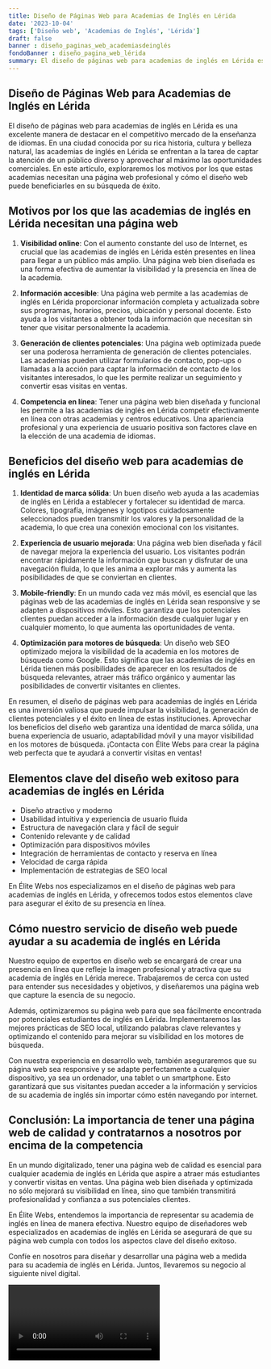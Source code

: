 ```yaml
---
title: Diseño de Páginas Web para Academias de Inglés en Lérida
date: '2023-10-04'
tags: ['Diseño web', 'Academias de Inglés', 'Lérida']
draft: false
banner : diseño_paginas_web_academiasdeinglés
fondoBanner : diseño_pagina_web_lérida
summary: El diseño de páginas web para academias de inglés en Lérida es una excelente manera de destacar en el competitivo mercado de la enseñanza de idiomas. En una ciudad conocida por su rica historia, cultura y belleza natural, las academias de inglés en Lérida se enfrentan a la tarea de captar la atención de un público diverso y aprovechar al máximo las oportunidades comerciales. En este artículo, exploraremos los motivos por los que estas academias necesitan una página web profesional y cómo el diseño web puede beneficiarles en su búsqueda de éxito.
---
```


## Diseño de Páginas Web para Academias de Inglés en Lérida

El diseño de páginas web para academias de inglés en Lérida es una excelente manera de destacar en el competitivo mercado de la enseñanza de idiomas. En una ciudad conocida por su rica historia, cultura y belleza natural, las academias de inglés en Lérida se enfrentan a la tarea de captar la atención de un público diverso y aprovechar al máximo las oportunidades comerciales. En este artículo, exploraremos los motivos por los que estas academias necesitan una página web profesional y cómo el diseño web puede beneficiarles en su búsqueda de éxito.

## Motivos por los que las academias de inglés en Lérida necesitan una página web

1. **Visibilidad online**: Con el aumento constante del uso de Internet, es crucial que las academias de inglés en Lérida estén presentes en línea para llegar a un público más amplio. Una página web bien diseñada es una forma efectiva de aumentar la visibilidad y la presencia en línea de la academia.

2. **Información accesible**: Una página web permite a las academias de inglés en Lérida proporcionar información completa y actualizada sobre sus programas, horarios, precios, ubicación y personal docente. Esto ayuda a los visitantes a obtener toda la información que necesitan sin tener que visitar personalmente la academia.

3. **Generación de clientes potenciales**: Una página web optimizada puede ser una poderosa herramienta de generación de clientes potenciales. Las academias pueden utilizar formularios de contacto, pop-ups o llamadas a la acción para captar la información de contacto de los visitantes interesados, lo que les permite realizar un seguimiento y convertir esas visitas en ventas.

4. **Competencia en línea**: Tener una página web bien diseñada y funcional les permite a las academias de inglés en Lérida competir efectivamente en línea con otras academias y centros educativos. Una apariencia profesional y una experiencia de usuario positiva son factores clave en la elección de una academia de idiomas.

## Beneficios del diseño web para academias de inglés en Lérida

1. **Identidad de marca sólida**: Un buen diseño web ayuda a las academias de inglés en Lérida a establecer y fortalecer su identidad de marca. Colores, tipografía, imágenes y logotipos cuidadosamente seleccionados pueden transmitir los valores y la personalidad de la academia, lo que crea una conexión emocional con los visitantes.

2. **Experiencia de usuario mejorada**: Una página web bien diseñada y fácil de navegar mejora la experiencia del usuario. Los visitantes podrán encontrar rápidamente la información que buscan y disfrutar de una navegación fluida, lo que les anima a explorar más y aumenta las posibilidades de que se conviertan en clientes.

3. **Mobile-friendly**: En un mundo cada vez más móvil, es esencial que las páginas web de las academias de inglés en Lérida sean responsive y se adapten a dispositivos móviles. Esto garantiza que los potenciales clientes puedan acceder a la información desde cualquier lugar y en cualquier momento, lo que aumenta las oportunidades de venta.

4. **Optimización para motores de búsqueda**: Un diseño web SEO optimizado mejora la visibilidad de la academia en los motores de búsqueda como Google. Esto significa que las academias de inglés en Lérida tienen más posibilidades de aparecer en los resultados de búsqueda relevantes, atraer más tráfico orgánico y aumentar las posibilidades de convertir visitantes en clientes.

En resumen, el diseño de páginas web para academias de inglés en Lérida es una inversión valiosa que puede impulsar la visibilidad, la generación de clientes potenciales y el éxito en línea de estas instituciones. Aprovechar los beneficios del diseño web garantiza una identidad de marca sólida, una buena experiencia de usuario, adaptabilidad móvil y una mayor visibilidad en los motores de búsqueda. ¡Contacta con Élite Webs para crear la página web perfecta que te ayudará a convertir visitas en ventas!

<GifSeo />

<Cta />

## Elementos clave del diseño web exitoso para academias de inglés en Lérida

- Diseño atractivo y moderno
- Usabilidad intuitiva y experiencia de usuario fluida
- Estructura de navegación clara y fácil de seguir
- Contenido relevante y de calidad
- Optimización para dispositivos móviles
- Integración de herramientas de contacto y reserva en línea
- Velocidad de carga rápida
- Implementación de estrategias de SEO local

En Élite Webs nos especializamos en el diseño de páginas web para academias de inglés en Lérida, y ofrecemos todos estos elementos clave para asegurar el éxito de su presencia en línea.

## Cómo nuestro servicio de diseño web puede ayudar a su academia de inglés en Lérida

Nuestro equipo de expertos en diseño web se encargará de crear una presencia en línea que refleje la imagen profesional y atractiva que su academia de inglés en Lérida merece. Trabajaremos de cerca con usted para entender sus necesidades y objetivos, y diseñaremos una página web que capture la esencia de su negocio.

Además, optimizaremos su página web para que sea fácilmente encontrada por potenciales estudiantes de inglés en Lérida. Implementaremos las mejores prácticas de SEO local, utilizando palabras clave relevantes y optimizando el contenido para mejorar su visibilidad en los motores de búsqueda.

Con nuestra experiencia en desarrollo web, también aseguraremos que su página web sea responsive y se adapte perfectamente a cualquier dispositivo, ya sea un ordenador, una tablet o un smartphone. Esto garantizará que sus visitantes puedan acceder a la información y servicios de su academia de inglés sin importar cómo estén navegando por internet.

## Conclusión: La importancia de tener una página web de calidad y contratarnos a nosotros por encima de la competencia

En un mundo digitalizado, tener una página web de calidad es esencial para cualquier academia de inglés en Lérida que aspire a atraer más estudiantes y convertir visitas en ventas. Una página web bien diseñada y optimizada no sólo mejorará su visibilidad en línea, sino que también transmitirá profesionalidad y confianza a sus potenciales clientes.

En Élite Webs, entendemos la importancia de representar su academia de inglés en línea de manera efectiva. Nuestro equipo de diseñadores web especializados en academias de inglés en Lérida se asegurará de que su página web cumpla con todos los aspectos clave del diseño exitoso.

Confíe en nosotros para diseñar y desarrollar una página web a medida para su academia de inglés en Lérida. Juntos, llevaremos su negocio al siguiente nivel digital.

<Video />

<CtaBot job='Academias de Inglés' city='Lérida'/>

<Gmaps query='Lérida+españa+maps' />